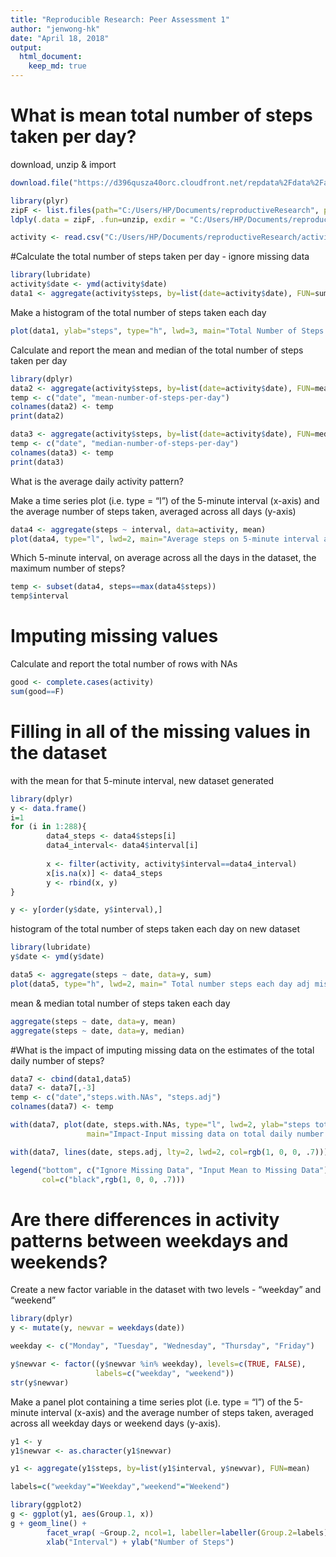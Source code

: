 ---
title: "Reproducible Research: Peer Assessment 1"
author: "jenwong-hk"
date: "April 18, 2018"
output: 
  html_document: 
    keep_md: true
---

# What is mean total number of steps taken per day?
download, unzip & import

```{r}
download.file("https://d396qusza40orc.cloudfront.net/repdata%2Fdata%2Factivity.zip", destfile="C:/Users/HP/Documents/reproductiveResearch/activity.zip")

library(plyr)
zipF <- list.files(path="C:/Users/HP/Documents/reproductiveResearch", pattern = "*.zip", full.names = TRUE)
ldply(.data = zipF, .fun=unzip, exdir = "C:/Users/HP/Documents/reproductiveResearch")

activity <- read.csv("C:/Users/HP/Documents/reproductiveResearch/activity.csv")
```

#Calculate the total number of steps taken per day - ignore missing data
```{r}
library(lubridate)
activity$date <- ymd(activity$date)
data1 <- aggregate(activity$steps, by=list(date=activity$date), FUN=sum, na.rm=FALSE)
```

Make a histogram of the total number of steps taken each day
```{r}
plot(data1, ylab="steps", type="h", lwd=3, main="Total Number of Steps taken per day")
```

Calculate and report the mean and median of the total number of steps taken per day
```{r}
library(dplyr)
data2 <- aggregate(activity$steps, by=list(date=activity$date), FUN=mean, na.rm=FALSE)
temp <- c("date", "mean-number-of-steps-per-day")
colnames(data2) <- temp
print(data2)

data3 <- aggregate(activity$steps, by=list(date=activity$date), FUN=median, na.rm=FALSE)
temp <- c("date", "median-number-of-steps-per-day")
colnames(data3) <- temp
print(data3)
```

What is the average daily activity pattern?

Make a time series plot (i.e. type = "l") of the 5-minute interval (x-axis) 
and the average number of steps taken, averaged across all days (y-axis)
```{r}
data4 <- aggregate(steps ~ interval, data=activity, mean)
plot(data4, type="l", lwd=2, main="Average steps on 5-minute interval accross all days")
```

Which 5-minute interval, on average across all the days in the dataset, 
the maximum number of steps?
```{r}
temp <- subset(data4, steps==max(data4$steps))
temp$interval
```

# Imputing missing values

Calculate and report the total number of rows with NAs
```{r}
good <- complete.cases(activity)
sum(good==F)
```

# Filling in all of the missing values in the dataset 
with the mean for that 5-minute interval, new dataset generated
```{r}
library(dplyr)
y <- data.frame()
i=1
for (i in 1:288){
        data4_steps <- data4$steps[i]
        data4_interval<- data4$interval[i]
        
        x <- filter(activity, activity$interval==data4_interval)
        x[is.na(x)] <- data4_steps
        y <- rbind(x, y)
}

y <- y[order(y$date, y$interval),]
```

histogram of the total number of steps taken each day on new dataset
```{r}
library(lubridate)
y$date <- ymd(y$date)

data5 <- aggregate(steps ~ date, data=y, sum)
plot(data5, type="h", lwd=2, main=" Total number steps each day adj missing data")
```

mean & median total number of steps taken each day
```{r}
aggregate(steps ~ date, data=y, mean)
aggregate(steps ~ date, data=y, median)
```

#What is the impact of imputing missing data on the estimates of the total daily number of steps?
```{r}
data7 <- cbind(data1,data5)
data7 <- data7[,-3]
temp <- c("date","steps.with.NAs", "steps.adj")
colnames(data7) <- temp

with(data7, plot(date, steps.with.NAs, type="l", lwd=2, ylab="steps total per day",
                 main="Impact-Input missing data on total daily number steps"))

with(data7, lines(date, steps.adj, lty=2, lwd=2, col=rgb(1, 0, 0, .7)))

legend("bottom", c("Ignore Missing Data", "Input Mean to Missing Data"), lty=c(1,2),
       col=c("black",rgb(1, 0, 0, .7)))
```

# Are there differences in activity patterns between weekdays and weekends?
Create a new factor variable in the dataset with two levels - "weekday" and "weekend"
```{r}
library(dplyr)
y <- mutate(y, newvar = weekdays(date))

weekday <- c("Monday", "Tuesday", "Wednesday", "Thursday", "Friday")

y$newvar <- factor((y$newvar %in% weekday), levels=c(TRUE, FALSE),
                   labels=c("weekday", "weekend"))
str(y$newvar)
```

Make a panel plot containing a time series plot (i.e. type = "l") of the 5-minute interval (x-axis)
and the average number of steps taken, averaged across all weekday days or weekend days (y-axis). 

```{r}
y1 <- y
y1$newvar <- as.character(y1$newvar)

y1 <- aggregate(y1$steps, by=list(y1$interval, y$newvar), FUN=mean)

labels=c("weekday"="Weekday","weekend"="Weekend")

library(ggplot2)
g <- ggplot(y1, aes(Group.1, x))
g + geom_line() + 
        facet_wrap( ~Group.2, ncol=1, labeller=labeller(Group.2=labels)) +
        xlab("Interval") + ylab("Number of Steps")
```










